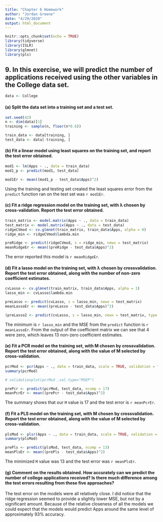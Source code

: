 ```yaml
---
title: "Chapter 6 Homework"
author: "Jordan Greene"
date: "4/29/2020"
output: html_document
---
```


```r
knitr::opts_chunk$set(echo = TRUE)
library(tidyverse)
library(ISLR)
library(glmnet)
library(pls)
```

## 9. In this exercise, we will predict the number of applications received using the other variables in the College data set.

```r
data <- College
```

#### (a) Split the data set into a training set and a test set.

```r
set.seed(42)
n <- dim(data)[1]
training <- sample(n, floor(n*0.6))

train_data <- data[training, ]
test_data <- data[-training, ]
```

#### (b) Fit a linear model using least squares on the training set, and report the test error obtained.

```r
mod1 <- lm(Apps ~ ., data = train_data)
mod1_p <- predict(mod1, test_data)

mod1Er <- mean((mod1_p - test_data$Apps)^2)
```

Using the training and testing set created the least squares error from the `predict` function ran on the test set was `r mod1Er`.

#### (c) Fit a ridge regression model on the training set, with λ chosen by cross-validation. Report the test error obtained.

```r
train_matrix <- model.matrix(Apps ~ ., data = train_data)
test_matrix <- model.matrix(Apps ~ ., data = test_data)
ridgeCVmod <- cv.glmnet(train_matrix, train_data$Apps, alpha = 0)
ridge_min <- ridgeCVmod$lambda.min

preRidge <- predict(ridgeCVmod, s = ridge_min, newx = test_matrix)
meanRidgeEr <- mean((preRidge - test_data$Apps)^2)
```

The error reported this model is `r meanRidgeEr`.

#### (d) Fit a lasso model on the training set, with λ chosen by crossvalidation. Report the test error obtained, along with the number of non-zero coefficient estimates.

```r
cvLasso <- cv.glmnet(train_matrix, train_data$Apps, alpha = 1)
lasso_min <- cvLasso$lambda.min

preLasso <- predict(cvLasso, s = lasso_min, newx = test_matrix)
meanLassoEr <- mean((preLasso - test_data$Apps)^2)

(preLasso2 <- predict(cvLasso, s = lasso_min, newx = test_matrix, type = "coefficients"))
```

The minimum is `r lasso_min` and the MSE from the `predict` function is `r meanLassoEr`. From the output of the coefficient matrix we can see that 4 were zero, which leaves 13 non-zero coefficient estimates.

#### (e) Fit a PCR model on the training set, with M chosen by crossvalidation. Report the test error obtained, along with the value of M selected by cross-validation.

```r
pcrMod <- pcr(Apps ~ ., data = train_data, scale = TRUE, validation = "CV")
summary(pcrMod)

# validationplot(pcrMod ,val.type="MSEP")

prePcr <- predict(pcrMod, test_data, ncomp = 17)
meanPcrEr <- mean((prePcr - test_data$Apps)^2)
```

The summary shows that our `M` value is 17 and the test error is `r meanPcrEr`. 

#### (f) Fit a PLS model on the training set, with M chosen by crossvalidation. Report the test error obtained, along with the value of M selected by cross-validation.

```r
plsMod <- plsr(Apps ~ ., data = train_data, scale = TRUE, validation = "CV")
summary(plsMod)

prePls <- predict(plsMod, test_data, ncomp = 13)
meanPlsEr <- mean((prePls - test_data$Apps)^2)
```

The minimized `M` value was 13 and the test error was `r meanPlsEr`.

#### (g) Comment on the results obtained. How accurately can we predict the number of college applications received? Is there much difference among the test errors resulting from these five approaches?

The test error on the models were all relatively close. I did notice that the ridge regression seemed to provide a slightly lower MSE, but not by a significant amount. Because of the relative closeness of all the models we could expect that the models would predict Apps around the same level of approximately 93% accuracy.